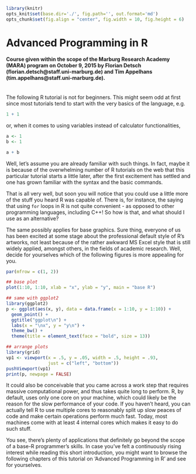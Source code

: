 ```r
library(knitr)
opts_knit$set(base.dir='./', fig.path='', out.format='md')
opts_chunk$set(fig.align = "center", fig.width = 10, fig.height = 6)
```

# Advanced Programming in R
#### Course given within the scope of the Marburg Research Academy (MARA) program on October 9, 2015 by Florian Detsch (florian.detsch@staff.uni-marburg.de) and Tim Appelhans (tim.appelhans@staff.uni-marburg.de).

<br>
The following R tutorial is not for beginners. This might seem odd at first 
since most tutorials tend to start with the very basics of the language, e.g. 

```r
1 + 1
```

or, when it comes to using variables instead of calculator functionalities,  

```r
a <- 1
b <- 1

a + b
```

Well, let's assume you are already familiar with such things. In fact, maybe it 
is because of the overwhelming number of R tutorials on the web that 
this particular tutorial starts a little later, after the first excitement has 
settled and one has grown familiar with the syntax and the basic commands.

That is all very well, but soon you will notice that you could use a little more 
of the stuff you heard R was capable of. There is, for instance, the saying that 
using `for` loops in R is not quite convenient - as opposed to other programming 
languages, including C++! So how is that, and what should I use as an 
alternative?

The same possibly applies for base graphics. Sure thing, everyone of us has been 
excited at some stage about the professional default style of R's artworks, not 
least because of the rather awkward MS Excel style that is still widely applied, 
amongst others, in the fields of academic research. Well, decide for yourselves 
which of the following figures is more appealing for you. 

```r
par(mfrow = c(1, 2))

## base plot
plot(1:10, 1:10, xlab = "x", ylab = "y", main = "base R")

## same with ggplot2
library(ggplot2)
p <- ggplot(aes(x, y), data = data.frame(x = 1:10, y = 1:10)) + 
  geom_point() + 
  ggtitle("ggplot\n") + 
  labs(x = "\nx", y = "y\n") +
  theme_bw() + 
  theme(title = element_text(face = "bold", size = 13))

## arrange plots
library(grid)
vp1 <- viewport(x = .5, y = .05, width = .5, height = .93, 
                just = c("left", "bottom"))
pushViewport(vp1)
print(p, newpage = FALSE)
```

It could also be conceivable that you came across a work step that requires 
massive computational power, and thus takes quite long to perform. R, by default, 
uses only one core on your machine, which could likely be the reason for the 
slow performance of your code. If you haven't heard, you can actually tell R to 
use multiple cores to reasonably split up slow peaces of code and make certain 
operations perform much fast. Today, most machines come with at least 4 internal 
cores which makes it easy to do such stuff.

You see, there's plenty of applications that definitely go beyond the scope of a 
base-R programmer's skills. In case you've felt a continuously rising interest 
while reading this short introduction, you might want to browse the following 
chapters of this tutorial on 'Advanced Programming in R' and see for yourselves.